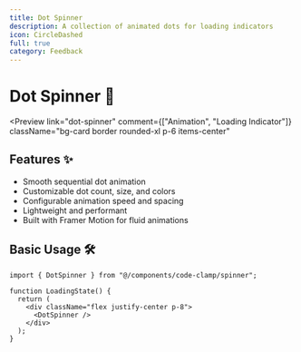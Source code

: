 ```yaml
---
title: Dot Spinner
description: A collection of animated dots for loading indicators
icon: CircleDashed
full: true
category: Feedback
---
```



# Dot Spinner 🌟

<Preview
  link="dot-spinner"
  comment={["Animation", "Loading Indicator"]}
  className="bg-card border rounded-xl p-6 items-center"
>
  <DotSpinner />
</Preview>

## Features ✨

- Smooth sequential dot animation
- Customizable dot count, size, and colors
- Configurable animation speed and spacing
- Lightweight and performant
- Built with Framer Motion for fluid animations

## Basic Usage 🛠️

```tsx
import { DotSpinner } from "@/components/code-clamp/spinner";

function LoadingState() {
  return (
    <div className="flex justify-center p-8">
      <DotSpinner />
    </div>
  );
}